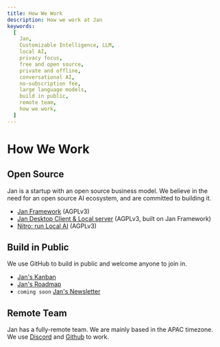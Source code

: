 ```yaml
---
title: How We Work
description: How we work at Jan
keywords:
  [
    Jan,
    Customizable Intelligence, LLM,
    local AI,
    privacy focus,
    free and open source,
    private and offline,
    conversational AI,
    no-subscription fee,
    large language models,
    build in public,
    remote team,
    how we work,
  ]
---
```


# How We Work

## Open Source

Jan is a startup with an open source business model. We believe in the need for an open source AI ecosystem, and are committed to building it.

- [Jan Framework](https://github.com/janhq/jan) (AGPLv3)
- [Jan Desktop Client & Local server](https://jan.ai) (AGPLv3, built on Jan Framework)
- [Nitro: run Local AI](https://github.com/janhq/nitro) (AGPLv3)

## Build in Public

We use GitHub to build in public and welcome anyone to join in.

- [Jan's Kanban](https://github.com/orgs/janhq/projects/5)
- [Jan's Roadmap](https://github.com/orgs/janhq/projects/5/views/29)
- `coming soon` [Jan's Newsletter](https://newsletter.jan.ai)

## Remote Team

Jan has a fully-remote team. We are mainly based in the APAC timezone. We use [Discord](https://discord.gg/af6SaTdzpx) and [Github](https://github.com/janhq) to work.
